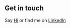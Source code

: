 ## Get in touch

Say [Hi](mailto:mike@gmail.com) or find me on [LinkedIn](https://www.linkedin.com/in/mvardy/)

